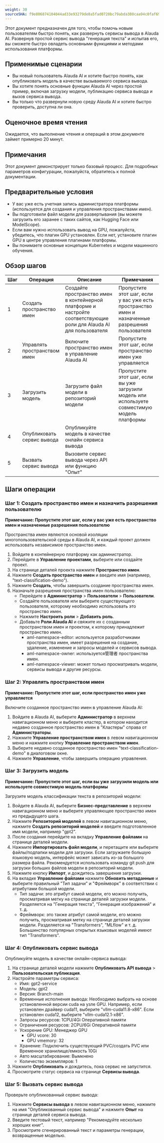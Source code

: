 ```yaml
---
weight: 30
sourceSHA: f9e806874104044ad33e93279de8a5fad0720bc79abda380caa94c0faf693af7
---
```


Этот документ предназначен для того, чтобы помочь новым пользователям быстро понять, как развернуть сервисы вывода в Alauda AI. Развернув простой сервис вывода "генерация текста" и испытав его, вы сможете быстро овладеть основными функциями и методами использования платформы.

## Применимые сценарии

- Вы новый пользователь Alauda AI и хотите быстро понять, как опубликовать модель в качестве вызываемого сервиса вывода.
- Вы хотите понять основные функции Alauda AI через простой пример, включая загрузку модели, публикацию сервиса вывода и вызов сервиса вывода.
- Вы только что развернули новую среду Alauda AI и хотите быстро проверить, доступна ли она.

## Оценочное время чтения

Ожидается, что выполнение чтения и операций в этом документе займет примерно 20 минут.

## Примечания

Этот документ демонстрирует только базовый процесс. Для подробных параметров конфигурации, пожалуйста, обратитесь к полной документации.

## Предварительные условия

- У вас уже есть учетная запись администратора платформы (используется для создания и управления пространствами имен).
- Вы подготовили файл модели для развертывания (вы можете загрузить его заранее с таких сайтов, как Hugging Face или ModelScope).
- Если вам нужно использовать вывод на GPU, пожалуйста, убедитесь, что плагин GPU установлен. Если нет, установите плагин GPU в центре управления плагинами платформы.
- Вы понимаете основные концепции Kubernetes и модели машинного обучения.

## Обзор шагов

| Шаг  | Операция                  | Описание                                                                                           | Примечания                                                                                   |
| ---- | ------------------------- | -------------------------------------------------------------------------------------------------- | ------------------------------------------------------------------------------------------- |
| 1    | Создать пространство имен | Создайте пространство имен в контейнерной платформе и настройте соответствующие роли для Alauda AI для пользователя | Пропустите этот шаг, если у вас уже есть пространство имен и назначенные разрешения пользователя |
| 2    | Управлять пространством имен | Включите пространство имен в управление Alauda AI                                                   | Пропустите этот шаг, если пространство имен уже управляется                                 |
| 3    | Загрузить модель         | Загрузите файл модели в репозиторий модели                                                         | Пропустите этот шаг, если вы уже загрузили модель или используете совместимую модель платформы |
| 4    | Опубликовать сервис вывода | Опубликуйте модель в качестве онлайн сервиса вывода                                               |                                                                                             |
| 5    | Вызвать сервис вывода     | Вызовите сервис вывода через API или функцию "Опыт"                                                |                                                                                             |

## Шаги операции

### Шаг 1: Создать пространство имен и назначить разрешения пользователю

**Примечание: Пропустите этот шаг, если у вас уже есть пространство имен и назначенные разрешения пользователю**

Пространства имен являются основой изоляции многопользовательской среды в Alauda AI, и каждый проект должен использовать независимое пространство имен.

1. Войдите в контейнерную платформу как администратор.
2. Перейдите в **Управление проектами**, выберите или создайте проект.
3. На странице деталей проекта нажмите **Пространство имен**.
4. Нажмите **Создать пространство имен** и введите имя (например, "text-classification-demo").
5. Нажмите **Создать**, чтобы завершить создание пространства имен.
6. Назначьте разрешения пространства имен пользователю:
   - Перейдите в **Администратор** > **Пользователи** > **Пользователи**.
   - Создайте пользователя или выберите существующего пользователя, которому необходимо использовать это пространство имен.
   - Нажмите **Настроить роли** > **Добавить роль**.
   - Добавьте **Роли Alauda AI** и свяжите их с созданным пространством имен и проектом, к которому принадлежит пространство имен.
     - aml-namespace-editor: используется разработчиками пространства имен, имеет разрешения на создание, удаление, изменение и запросы моделей и сервисов вывода.
     - aml-namespace-owner: используется管理者 пространства имен.
     - aml-namespace-viewer: может только просматривать модели, сервисы вывода и другие ресурсы.

### Шаг 2: Управлять пространством имен

**Примечание: Пропустите этот шаг, если пространство имен уже управляется**

Включите созданное пространство имен в управление Alauda AI:

1. Войдите в Alauda AI, выберите **Администратор** в верхнем навигационном меню и выберите кластер, в котором находится недавно созданное пространство имен в "Кластеры" справа от **Администраторы**.
2. Нажмите **Управление пространством имен** в левом навигационном меню и нажмите кнопку **Управление пространством имен**.
3. Выберите недавно созданное пространство имен "text-classification-demo" в диалоговом окне.
4. Нажмите **Управление**, чтобы завершить операцию управления.

### Шаг 3: Загрузить модель

**Примечание: Пропустите этот шаг, если вы уже загрузили модель или используете совместимую модель платформы**

Загрузите модель классификации текста в репозиторий модели:

1. Войдите в Alauda AI, выберите **Бизнес-представление** в верхнем навигационном меню и выберите управляющее пространство имен из предыдущего шага.
2. Нажмите **Репозиторий моделей** в левом навигационном меню, нажмите **Создать репозиторий моделей** и введите подготовленное имя модели, например "gpt2".
3. После создания перейдите на вкладку **Управление файлами** на странице деталей модели.
4. Нажмите **Импортировать файл модели**, и перетащите или выберите файлы/подпапки модели для загрузки. Если загружаете большую языковую модель, интерфейс может зависать из-за большого размера файла. Рекомендуется использовать команду git push для загрузки больших файлов модели в репозиторий модели.
5. Нажмите кнопку **Импорт**, и дождитесь завершения загрузки.
6. На вкладке **Управление файлами** нажмите **Обновить метаданные** и выберите правильный "Тип задачи" и "Фреймворк" в соответствии с атрибутами большой модели.
   - Тип задачи: это атрибут самой модели, его можно получить, просматривая метку на странице деталей загрузки модели. Разделяется на "Генерация текста", "Генерация изображений" и т. д.
   - Фреймворк: это также атрибут самой модели, его можно получить, просматривая метку на странице деталей загрузки модели. Разделяется на "Transformers", "MLflow" и т. д. Большинство популярных открытых языковых моделей имеют тип "Transformers".

### Шаг 4: Опубликовать сервис вывода

Опубликуйте модель в качестве онлайн-сервиса вывода:

1. На странице деталей модели нажмите **Опубликовать API вывода** > **Пользовательская публикация**.
2. Настройте параметры сервиса:
   - Имя: gpt2-service
   - Модель: gpt2
   - Версия: Branch-main
   - Временные исполнения вывода: Необходимо выбрать на основе установленной версии cuda на узле GPU. Например, если установлен драйвер cuda11, выберите "vllm-cuda11.8-x86". Если установлен cuda12, выберите "vllm-cuda12.1-x86".
   - Запросы ресурсов: 1CPU/4Gi Оперативной памяти
   - Ограничения ресурсов: 2CPU/6Gi Оперативной памяти
   - Ускорение GPU: Менеджер GPU
     - GPU vcore: 30
     - GPU vmemory: 32
   - Хранение: Подключить существующий PVC/создать PVC или Временное хранилище/емкость 10Gi
   - Авто масштабирование: Вымкнено
   - Количество экземпляров: 1
3. Нажмите **Опубликовать** и дождитесь, пока сервис не запустится.
4. Просмотрите статус сервиса на странице **Сервисы вывода**.

### Шаг 5: Вызвать сервис вывода

Проверьте опубликованный сервис вывода:

1. Нажмите **Сервисы вывода** в левом навигационном меню, нажмите на имя "Опубликованный сервис вывода" и нажмите **Опыт** на странице деталей сервиса вывода.
2. Введите тестовый текст, например "Рекомендуйте несколько хороших книг".
3. Просмотрите сгенерированный текст и параметры генерации, возвращенные моделью.

